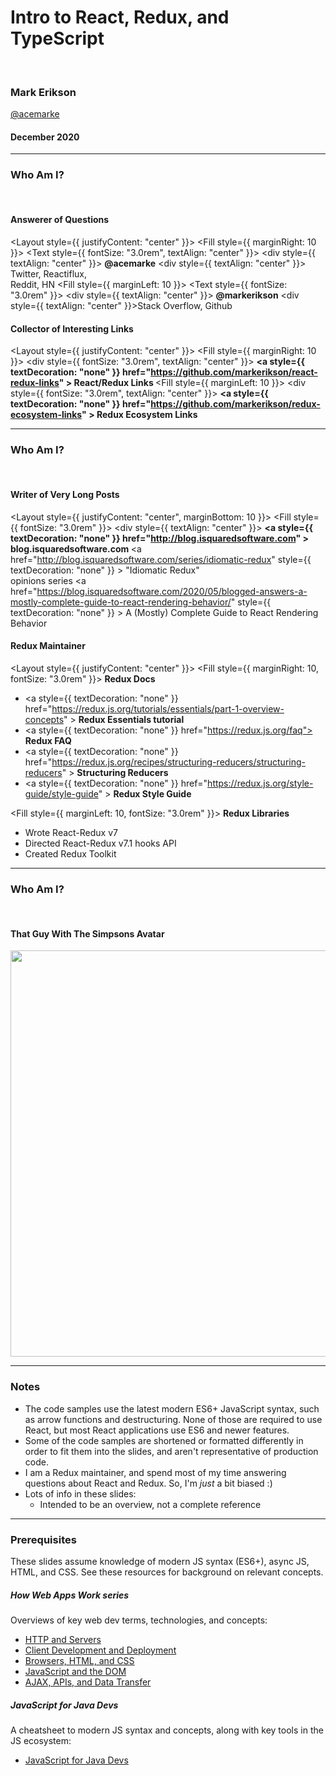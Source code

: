 <!-- prettier-ignore-start -->


<!-- prettier-ignore-end -->

# Intro to React, Redux, and TypeScript

<br />

### Mark Erikson

<Heading size={3} textColor="blue">
  <a href="https://twitter.com/acemarke" style={{ textDecoration: "none" }}>
    @acemarke
  </a>
</Heading>

#### December 2020


---

### Who Am I?

<br />

#### Answerer of Questions

<Layout style={{ justifyContent: "center" }}>
  <Fill style={{ marginRight: 10 }}>
    <Text style={{ fontSize: "3.0rem", textAlign: "center" }}>
      <div style={{ textAlign: "center" }}>
        <b>@acemarke</b>
      </div>
      <div style={{ textAlign: "center" }}>
        Twitter, Reactiflux, <br />
        Reddit, HN
      </div>
    </Text>
  </Fill>
  <Fill style={{ marginLeft: 10 }}>
    <Text style={{ fontSize: "3.0rem" }}>
      <div style={{ textAlign: "center" }}>
        <b>@markerikson</b>
      </div>
      <div style={{ textAlign: "center" }}>Stack Overflow, Github</div>
    </Text>
  </Fill>
</Layout>

#### Collector of Interesting Links

<Layout style={{ justifyContent: "center" }}>
  <Fill style={{ marginRight: 10 }}>
    <div style={{ fontSize: "3.0rem", textAlign: "center" }}>
      <b>
        <a
          style={{ textDecoration: "none" }}
          href="https://github.com/markerikson/react-redux-links"
        >
          React/Redux Links
        </a>
      </b>
    </div>
  </Fill>
  <Fill style={{ marginLeft: 10 }}>
    <div style={{ fontSize: "3.0rem", textAlign: "center" }}>
      <b>
        <a
          style={{ textDecoration: "none" }}
          href="https://github.com/markerikson/redux-ecosystem-links"
        >
          Redux Ecosystem Links
        </a>
      </b>
    </div>
  </Fill>
</Layout>

---

### Who Am I?

<br />

#### Writer of Very Long Posts

<Layout style={{ justifyContent: "center", marginBottom: 10 }}>
  <Fill style={{ fontSize: "3.0rem" }}>
    <div style={{ textAlign: "center" }}>
      <b>
        <a
          style={{ textDecoration: "none" }}
          href="http://blog.isquaredsoftware.com"
        >
          blog.isquaredsoftware.com
        </a>
      </b>
    </div>
    <Layout>
      <Fill>
        <a
          href="http://blog.isquaredsoftware.com/series/idiomatic-redux"
          style={{ textDecoration: "none" }}
        >
          "Idiomatic Redux"
          <br />
          opinions series
        </a>
      </Fill>
      <Fill>
        <a
          href="https://blog.isquaredsoftware.com/2020/05/blogged-answers-a-mostly-complete-guide-to-react-rendering-behavior/"
          style={{ textDecoration: "none" }}
        >
          A (Mostly) Complete Guide to React Rendering Behavior
        </a>
      </Fill>
    </Layout>
  </Fill>
</Layout>

#### Redux Maintainer

<Layout style={{ justifyContent: "center" }}>
  <Fill style={{ marginRight: 10, fontSize: "3.0rem" }}>
    <b>Redux Docs</b>
    <ul>
      <li>
        <a
          style={{ textDecoration: "none" }}
          href="https://redux.js.org/tutorials/essentials/part-1-overview-concepts"
        >
          <b>Redux Essentials tutorial</b>
        </a>
      </li>
      <li>
        <a style={{ textDecoration: "none" }} href="https://redux.js.org/faq">
          <b>Redux FAQ</b>
        </a>
      </li>
      <li>
        <a
          style={{ textDecoration: "none" }}
          href="https://redux.js.org/recipes/structuring-reducers/structuring-reducers"
        >
          <b>Structuring Reducers</b>
        </a>
      </li>
      <li>
        <a
          style={{ textDecoration: "none" }}
          href="https://redux.js.org/style-guide/style-guide"
        >
          <b>Redux Style Guide</b>
        </a>
      </li>
    </ul>
  </Fill>
  <Fill style={{ marginLeft: 10, fontSize: "3.0rem" }}>
    <b>Redux Libraries</b>
    <ul>
      <li>Wrote React-Redux v7</li>
      <li>Directed React-Redux v7.1 hooks API</li>
      <li>Created Redux Toolkit</li>
    </ul>
  </Fill>
</Layout>

---


### Who Am I?

<br />

#### That Guy With The Simpsons Avatar

<div style={{ display: "flex", flexDirection: "column" }}>
  <Image src={simpsonsMarkHead} height="650" />
</div>

---

### Notes

- The code samples use the latest modern ES6+ JavaScript syntax, such as arrow functions and destructuring. None of those are required to use React, but most React applications use ES6 and newer features.
- Some of the code samples are shortened or formatted differently in order to fit them into the slides, and aren't representative of production code.
- I am a Redux maintainer, and spend most of my time answering questions about React and Redux. So, I'm _just_ a bit biased :)
- Lots of info in these slides:
  - Intended to be an overview, not a complete reference

---

### Prerequisites

These slides assume knowledge of modern JS syntax (ES6+), async JS, HTML, and CSS.  See these resources for background on relevant concepts.

##### How Web Apps Work series

Overviews of key web dev terms, technologies, and concepts:

- [HTTP and Servers](https://blog.isquaredsoftware.com/2020/11/how-web-apps-work-http-server/)
- [Client Development and Deployment](https://blog.isquaredsoftware.com/2020/11/how-web-apps-work-client-dev-deployment/)
- [Browsers, HTML, and CSS](https://blog.isquaredsoftware.com/2020/11/how-web-apps-work-html-css/)
- [JavaScript and the DOM](https://blog.isquaredsoftware.com/2020/11/how-web-apps-work-javascript-dom/)
- [AJAX, APIs, and Data Transfer](https://blog.isquaredsoftware.com/2020/11/how-web-apps-work-ajax-apis-data/)

##### JavaScript for Java Devs

A cheatsheet to modern JS syntax and concepts, along with key tools in the JS ecosystem:

- [JavaScript for Java Devs](https://blog.isquaredsoftware.com/2019/05/presentation-js-for-java-devs/)
